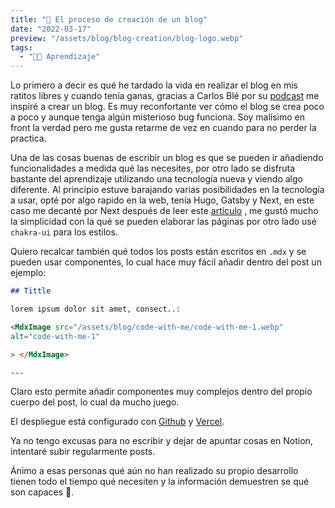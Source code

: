 ```yaml
---
title: "🚧 El proceso de creación de un blog"
date: "2022-03-17"
preview: "/assets/blog/blog-creation/blog-logo.webp"
tags:
  - "👨‍💻 Aprendizaje"
---
```


Lo primero a decir es qué he tardado la vida en realizar el blog en mis ratitos
libres y cuando tenía ganas, gracias a Carlos Blé por su
[podcast](https://podcast.carlosble.com/podcast/e21-beneficios-de-escribir-un-blog/)
me inspiré a crear un blog. Es muy reconfortante ver cómo el blog se crea poco a
poco y aunque tenga algún misterioso bug funciona. Soy malísimo en front la
verdad pero me gusta retarme de vez en cuando para no perder la practica.

Una de las cosas buenas de escribir un blog es que se pueden ir añadiendo
funcionalidades a medida qué las necesites, por otro lado se disfruta bastante
del aprendizaje utilizando una tecnología nueva y viendo algo diferente. Al
principio estuve barajando varias posibilidades en la tecnología a usar, opté
por algo rapido en la web, tenía Hugo, Gatsby y Next, en este caso me decanté
por Next después de leer este
[artículo](https://medium.com/eincode/next-js-vs-gatsby-js-frameworks-all-you-need-to-know-4147f36ed915)
, me gustó mucho la simplicidad con la qué se pueden elaborar las páginas por
otro lado usé `chakra-ui` para los estilos.

Quiero recalcar también qué todos los posts están escritos en `.mdx` y se pueden
usar componentes, lo cual hace muy fácil añadir dentro del post un ejemplo:

```markdown
## Tittle

lorem ipsum dolor sit amet, consect..:

<MdxImage src="/assets/blog/code-with-me/code-with-me-1.webp"
alt="code-with-me-1"

> </MdxImage>

---
```

Claro esto permite añadir componentes muy complejos dentro del propio cuerpo del
post, lo cual da mucho juego.

El despliegue está configurado con [Github](https://github.com/) y
[Vercel](https://vercel.com/).

Ya no tengo excusas para no escribir y dejar de apuntar cosas en Notion,
intentaré subir regularmente posts.

Ánimo a esas personas qué aún no han realizado su propio desarrollo tienen todo
el tiempo qué necesiten y la información demuestren se qué son capaces 💪.
